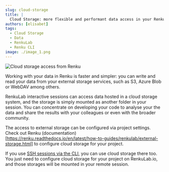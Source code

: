 ```yaml
---
slug: cloud-storage
title: |
  Cloud Storage: more flexible and performant data access in your Renku project
authors: [elisabet]
tags:
  - Cloud Storage
  - Data
  - RenkuLab
  - Renku CLI
image: ./image_1.png
---
```


![Cloud storage access from Renku](./image_1.png)

Working with your data in Renku is faster and simpler: you can write and read your data from your external storage services, such as S3, Azure Blob or WebDAV among others.

RenkuLab interactive sessions can access data hosted in a cloud storage system, and the storage is simply mounted as another folder in your session. You can concentrate on developing your code to analyse your the data and share the results with your colleagues or even with the broader community.

The access to external storage can be configured via project settings. Check out Renku (documentation)[https://renku.readthedocs.io/en/latest/how-to-guides/renkulab/external-storage.html] to configure cloud storage for your project.

If you use [SSH sessions via the CLI](https://blog.renkulab.io/ssh-sessions), you can use cloud storage there too. You just need to configure cloud storage for your project on RenkuLab.io, and those storages will be mounted in your remote session.
